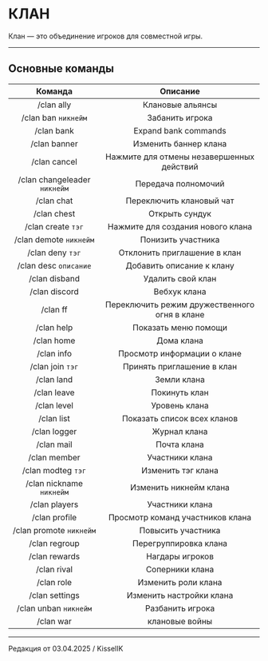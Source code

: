 # КЛАН

Клан — это объединение игроков для совместной игры.

--------

## Основные команды

| Команда | Описание |
| :---------: | :---------: |
| /clan ally | Клановые альянсы |
| /clan ban ```никнейм``` | Забанить игрока |
| /clan bank | Expand bank commands |
| /clan banner | Изменить баннер клана |
| /clan cancel | Нажмите для отмены незавершенных действий |
| /clan changeleader ```никнейм``` | Передача полномочий |
| /clan chat | Переключить клановый чат |
| /clan chest | Открыть сундук |
| /clan create ```тэг``` | Нажмите для создания нового клана |
| /clan demote ```никнейм``` | Понизить участника |
| /clan deny ```тэг``` | Отклонить приглашение в клан |
| /clan desc ```описание``` | Добавить описание к клану |
| /clan disband | Удалить свой клан |
| /clan discord | Вебхук клана |
| /clan ff | Переключить режим дружественного огня в клане |
| /clan help | Показать меню помощи |
| /clan home | Дома клана |
| /clan info | Просмотр информации о клане |
| /clan join ```тэг``` | Принять приглашение в клан |
| /clan land | Земли клана |
| /clan leave | Покинуть клан |
| /clan level | Уровень клана |
| /clan list | Показать список всех кланов |
| /clan logger | Журнал клана |
| /clan mail | Почта клана |
| /clan member | Участники клана |
| /clan modteg ```тэг``` | Изменить тэг клана |
| /clan nickname ```никнейм``` | Изменить никнейм клана |
| /clan players | Участники клана |
| /clan profile | Просмотр команд участников клана |
| /clan promote ```никнейм``` | Повысить участника |
| /clan regroup | Перегруппировка клана |
| /clan rewards | Нагдары игроков |
| /clan rival | Соперники клана |
| /clan role | Изменить роли клана |
| /clan settings | Изменить настройки клана |
| /clan unban ```никнейм``` | Разбанить игрока |
| /clan war | клановые войны |

--------

Редакция от 03.04.2025 / KisselIK
